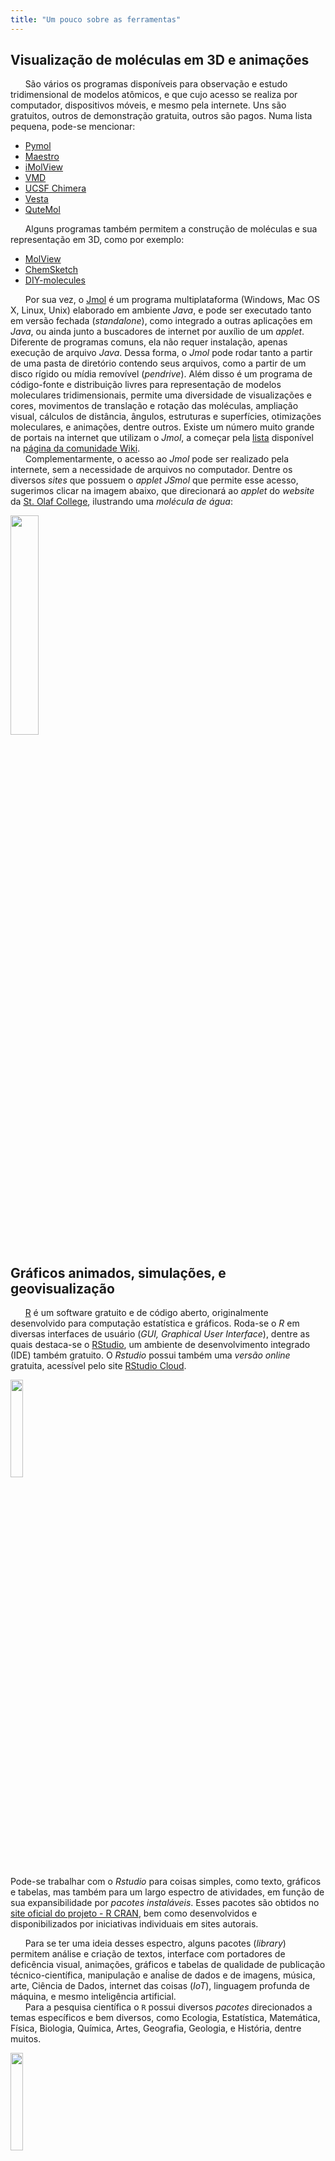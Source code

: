 ```yaml
---
title: "Um pouco sobre as ferramentas"
---
```


## Visualização de moléculas em 3D e animações

|       São vários os programas disponíveis para observação e estudo tridimensional de modelos atômicos, e que cujo acesso se realiza por computador, dispositivos móveis, e mesmo pela internete. Uns são gratuitos, outros de demonstração gratuita, outros são pagos. Numa lista pequena, pode-se mencionar:

* [Pymol](https://pymol.org/2/)
* [Maestro](https://www.schrodinger.com/products/maestro) 
* [iMolView](https://www.molsoft.com/iMolview.html) 
* [VMD](https://www.ks.uiuc.edu/Development/Download/download.cgi?PackageName=VMD) 
* [UCSF Chimera](https://www.cgl.ucsf.edu/chimera/) 
* [Vesta](https://jp-minerals.org/vesta/en/) 
* [QuteMol](https://qutemol.sourceforge.net/)

|       Alguns programas também permitem a construção de moléculas e sua representação em 3D, como por exemplo:

* [MolView](https://molview.org/)
* [ChemSketch](https://www.acdlabs.com/resources/free-chemistry-software-apps/chemsketch-freeware/)
* [DIY-molecules](https://biomodel.uah.es/en/DIY/JSME/draw.en.htm)

|       Por sua vez, o [Jmol](http://jmol.sourceforge.net/) é um programa  multiplataforma (Windows, Mac OS X, Linux, Unix) elaborado em ambiente *Java*, e pode ser executado tanto em versão fechada (*standalone*), como integrado a outras aplicações em *Java*, ou ainda junto a buscadores de internet por auxílio de um *applet*. Diferente de programas comuns, ela não requer instalação, apenas execução de arquivo *Java*. Dessa forma, o *Jmol* pode rodar tanto a partir de uma pasta de diretório contendo seus arquivos, como a partir de um disco rígido ou mídia removível (*pendrive*). Além disso é um programa de código-fonte e distribuição livres para representação de modelos moleculares tridimensionais, permite uma diversidade de visualizações e cores, movimentos de translação e rotação das moléculas, ampliação visual, cálculos de distância, ângulos, estruturas e superfícies, otimizações moleculares, e animações, dentre outros. Existe um número muito grande de portais na internet que utilizam o *Jmol*, a começar pela [lista](http://wiki.jmol.org/index.php/Websites_Using_Jmol:_A-L) disponível na [página da comunidade Wiki](http://wiki.jmol.org/index.php/Main_Page).

|       Complementarmente, o acesso ao *Jmol* pode ser realizado pela internete, sem a necessidade de arquivos no computador. Dentre os diversos *sites* que possuem o *applet JSmol* que permite esse acesso, sugerimos clicar na imagem abaixo, que direcionará ao *applet* do *website* da [St. Olaf College](https://chemapps.stolaf.edu/jmol/jmol.php?), ilustrando uma *molécula de água*:

[![](jsmol.png){width=30%}](https://chemapps.stolaf.edu/jmol/jmol.php?model=water)
<!-- &script=Console -->

## Gráficos animados, simulações, e geovisualização

|       [R](https://cran.r-project.org/) é um software gratuito e de código aberto, originalmente desenvolvido para computação estatística e gráficos. Roda-se o *R* em diversas interfaces de usuário (*GUI, Graphical User Interface*), dentre as quais destaca-se o [RStudio](https://www.rstudio.com/), um ambiente de desenvolvimento integrado (IDE) também gratuito. O *Rstudio* possui também uma *versão online* gratuita, acessível pelo site [RStudio Cloud](https://rstudio.cloud/). 

[![](rLogo.jpeg){width=20%}](https://cran.r-project.org/)


Pode-se trabalhar com o *Rstudio* para coisas simples, como texto, gráficos e tabelas, mas também para um largo espectro de atividades, em função de sua expansibilidade por *pacotes instaláveis*. Esses pacotes são obtidos no [site oficial do projeto - R CRAN](https://cran.r-project.org), bem como desenvolvidos e disponibilizados por iniciativas individuais em sites autorais.

|       Para se ter uma ideia desses espectro, alguns pacotes (*library*) permitem análise e criação de textos, interface com portadores de deficência visual, animações, gráficos e tabelas de qualidade de publicação técnico-científica, manipulação e anaĺise de dados e de imagens, música, arte, Ciência de Dados, internet das coisas (*IoT*), linguagem profunda de máquina, e mesmo inteligência artificial. 

|       Para a pesquisa científica o `R` possui diversos *pacotes* direcionados a temas específicos e bem diversos, como Ecologia, Estatística, Matemática, Física, Biologia, Química, Artes, Geografia, Geologia, e História, dentre muitos. 

[![](RStudioLogo.png){width=20%}](https://rstudio.cloud/)

|       Entre os [diversos pacotes oficiais](https://cran.r-project.org/web/packages/available_packages_by_name.html) (na verdade, mais de 20 mil!), existem alguns que permitem a elaboração de objetos didáticos nos moldes do subtítulo retro. Esses pacotes são os listados abaixo, e serão ilustrados com conteúdos do ensino médio constantes do [Material de Apoio Pedagógico para Aprendizagens de Minas Gerais - Mapa](https://seliga.educacao.mg.gov.br/cardenos-mapa), bem como livros didáticos para Matemática, Física, Química e Biologia do nível educacional.

* `basic` - criação de gráficos básicos
* `ggplot2` - gráficos mais elaborados e muito bonitos
* `animation.plots` - animação de gráficos
* `manipulate` - simulação gráfica de equações
* `gganimate` - animação de gráficos do pacote `ggplot2`
* `plotly`-  gráficos interativos
* `leaflet` - geovisualização em mapas

